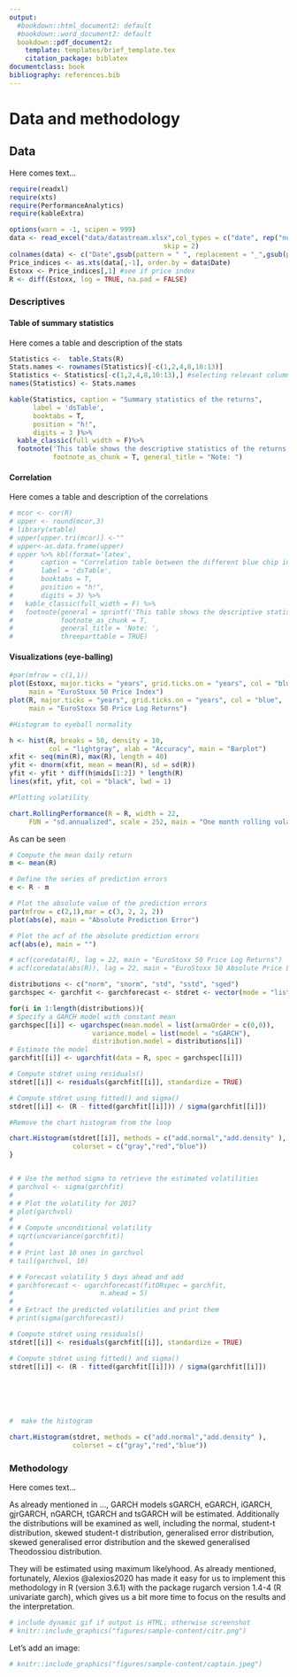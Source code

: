 ```yaml
---
output:
  #bookdown::html_document2: default
  #bookdown::word_document2: default
  bookdown::pdf_document2: 
    template: templates/brief_template.tex
    citation_package: biblatex
documentclass: book
bibliography: references.bib
---
```


# Data and methodology {#dat-and-meth}

\chaptermark{Data and methodology}

\minitoc <!-- this will include a mini table of contents-->

## Data

<!-- uncomment this codes -->

Here comes text...

```r
require(readxl)
require(xts)
require(PerformanceAnalytics)
require(kableExtra)

options(warn = -1, scipen = 999)
data <- read_excel("data/datastream.xlsx",col_types = c("date", rep("numeric", 6)),
                                       skip = 2)
colnames(data) <- c("Date",gsub(pattern = " ", replacement = "_",gsub(pattern = " - PRICE INDEX", replacement='' , colnames(data)[2:7])))
Price_indices <- as.xts(data[,-1], order.by = data$Date)
Estoxx <- Price_indices[,1] #see if price index
R <- diff(Estoxx, log = TRUE, na.pad = FALSE) 

```

### Descriptives

#### Table of summary statistics

Here comes a table and description of the stats

```r
Statistics <-  table.Stats(R)
Stats.names <- rownames(Statistics)[-c(1,2,4,8,10:13)]
Statistics <- Statistics[-c(1,2,4,8,10:13),] #selecting relevant columns only
names(Statistics) <- Stats.names

kable(Statistics, caption = "Summary statistics of the returns",
      label = 'dsTable',
      booktabs = T,
      position = "h!",
      digits = 3 )%>%
  kable_classic(full_width = F)%>%
  footnote('This table shows the descriptive statistics of the returns of the 5 asset classes over the period %s to %s',
           footnote_as_chunk = T, general_title = "Note: ")

```

#### Correlation

Here comes a table and description of the correlations

```r
# mcor <- cor(R)
# upper <- round(mcor,3)
# library(xtable)
# upper[upper.tri(mcor)] <-""
# upper<-as.data.frame(upper)
# upper %>% kbl(format='latex',
#       caption = "Correlation table between the different blue chip indices",
#       label = 'dsTable',
#       booktabs = T,
#       position = "h!",
#       digits = 3) %>%
#   kable_classic(full_width = F) %>%
#   footnote(general = sprintf('This table shows the descriptive statistics of the returns of the %s asset classes over the period %s to %s', ncol(data), data$...1[2],data$...1[nrow(data)]),
#            footnote_as_chunk = T,
#            general_title = 'Note: ',
#            threeparttable = TRUE)
```

#### Visualizations (eye-balling)

```{=latex}
\begin{figure}[h]
```
```r
#par(mfrow = c(1,1))
plot(Estoxx, major.ticks = "years", grid.ticks.on = "years", col = "blue",
     main = "EuroStoxx 50 Price Index")
plot(R, major.ticks = "years", grid.ticks.on = "years", col = "blue",
     main = "EuroStoxx 50 Price Log Returns")
```

```{=latex}
\begin{figure}[h]
```
```r
#Histogram to eyeball normality

h <- hist(R, breaks = 50, density = 10,
          col = "lightgray", xlab = "Accuracy", main = "Barplot") 
xfit <- seq(min(R), max(R), length = 40) 
yfit <- dnorm(xfit, mean = mean(R), sd = sd(R)) 
yfit <- yfit * diff(h$mids[1:2]) * length(R) 
lines(xfit, yfit, col = "black", lwd = 1)

#Plotting volatility

chart.RollingPerformance(R = R, width = 22,
     FUN = "sd.annualized", scale = 252, main = "One month rolling volatility")

```

```{=latex}
\caption{EuroStoxx 50 price and price log return evolution
\label{fig:fig1}}
\textit{Notes:} This figure plots the price and price log return respectively for the EuroStoxx 50 index
\end{figure}
```
As can be seen

```r

# Compute the mean daily return
m <- mean(R)

# Define the series of prediction errors
e <- R - m

# Plot the absolute value of the prediction errors
par(mfrow = c(2,1),mar = c(3, 2, 2, 2))
plot(abs(e), main = "Absolute Prediction Error")

# Plot the acf of the absolute prediction errors
acf(abs(e), main = "")

# acf(coredata(R), lag = 22, main = "EuroStoxx 50 Price Log Returns")
# acf(coredata(abs(R)), lag = 22, main = "EuroStoxx 50 Absolute Price Log Returns")
```

```r
distributions <- c("norm", "snorm", "std", "sstd", "sged")
garchspec <- garchfit <- garchforecast <- stdret <- vector(mode = "list", length = length(distributions))

for(i in 1:length(distributions)){
# Specify a GARCH model with constant mean
garchspec[[i]] <- ugarchspec(mean.model = list(armaOrder = c(0,0)),
                     variance.model = list(model = "sGARCH"), 
                     distribution.model = distributions[i])
# Estimate the model
garchfit[[i]] <- ugarchfit(data = R, spec = garchspec[[i]])

# Compute stdret using residuals()
stdret[[i]] <- residuals(garchfit[[i]], standardize = TRUE)

# Compute stdret using fitted() and sigma()
stdret[[i]] <- (R - fitted(garchfit[[i]])) / sigma(garchfit[[i]]) 

#Remove the chart histogram from the loop

chart.Histogram(stdret[[i]], methods = c("add.normal","add.density" ), 
                colorset = c("gray","red","blue"))
}


# # Use the method sigma to retrieve the estimated volatilities 
# garchvol <- sigma(garchfit) 
# 
# # Plot the volatility for 2017
# plot(garchvol)
# 
# # Compute unconditional volatility
# sqrt(uncvariance(garchfit))
# 
# # Print last 10 ones in garchvol
# tail(garchvol, 10)

# # Forecast volatility 5 days ahead and add 
# garchforecast <- ugarchforecast(fitORspec = garchfit, 
#                      n.ahead = 5)
# 
# # Extract the predicted volatilities and print them
# print(sigma(garchforecast))

# Compute stdret using residuals()
stdret[[i]] <- residuals(garchfit[[i]], standardize = TRUE)

# Compute stdret using fitted() and sigma()
stdret[[i]] <- (R - fitted(garchfit[[i]])) / sigma(garchfit[[i]])






#  make the histogram

chart.Histogram(stdret, methods = c("add.normal","add.density" ), 
                colorset = c("gray","red","blue"))


```

\newpage

### Methodology

Here comes text...

As already mentioned in ..., GARCH models sGARCH, eGARCH, iGARCH, gjrGARCH, nGARCH, tGARCH and tsGARCH will be estimated. Additionally the distributions will be examined as well, including the normal, student-t distribution, skewed student-t distribution, generalised error distribution, skewed generalised error distribution and the skewed generalised Theodossiou distribution.

They will be estimated using maximum likelyhood. As already mentioned, fortunately, Alexios @alexios2020 has made it easy for us to implement this methodology in R (version 3.6.1) with the package rugarch version 1.4-4 (R univariate garch), which gives us a bit more time to focus on the results and the interpretation.

\clearpage

```{=html}
<!-- clearpage ends the page, and also dumps out all floats.
  Floats are things like tables and figures. -->
```
```r
# include dynamic gif if output is HTML; otherwise screenshot
# knitr::include_graphics("figures/sample-content/citr.png")
```

Let's add an image:

```r
# knitr::include_graphics("figures/sample-content/captain.jpeg")
```
